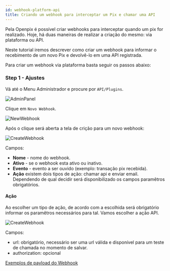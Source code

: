 ```yaml
---
id: webhook-platform-api
title: Criando um webhook para interceptar um Pix e chamar uma API
---
```



Pela Openpix é possível criar webhooks para interceptar quando um pix for realizado. Hoje, há duas maneiras de realizar a criação do mesmo: via plataforma ou API.

Neste tutorial iremos descrever como criar um webhook para informar o recebimento de um novo Pix e devolvê-lo em uma API registrada.

Para criar um webhook via plataforma basta seguir os passos abaixo:

### Step 1 - Ajustes

Vá até o Menu Administrador e procure por `API/Plugins`.

![AdminPanel](/img/apis/admin-panel.png)

Clique em `Novo Webhook`.

![NewWebhook](/img/webhook/new-webhook.png)

Após o clique será aberta a tela de crição para um novo webhook:

![CreateWebhook](/img/webhook/create-new-webhook.png)

Campos:

- **Nome** - nome do webhook.
- **Ativo** - se o webhook esta ativo ou inativo.
- **Evento** - evento a ser ouvido (exemplo: transação pix recebida).
- **Ação** existem dois tipos de ação: chamar api e enviar email. Dependendo de qual decidir será disponibilizado os campos paramêtros obrigatórios.

#### Ação

Ao escolher um tipo de ação, de acordo com a escolhida será obrigatório informar os paramêtros necessários para tal. Vamos escolher a ação API.

![CreateWebhook](/img/webhook/create-new-webhook-api.png)

Campos:

- url: obrigatório, necessário ser uma url válida e disponível para um teste de chamada no momento de salvar.
- authorization: opcional

[Exemplos de payload do Webhook](../webhook-samples.mdx)
